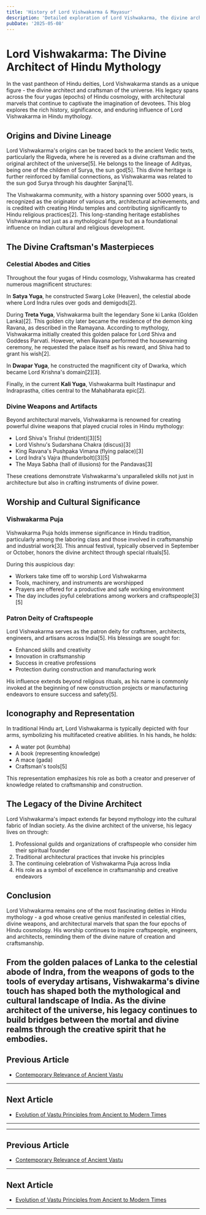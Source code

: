 ```yaml
---
title: 'History of Lord Vishwakarma & Mayasur'
description: 'Detailed exploration of Lord Vishwakarma, the divine architect of the universe, and Mayasur, the architect of demons, their contributions to Vastu Shastra, and their significance in Hindu mythology as the originators of architectural science and cosmic design principles.'
pubDate: '2025-05-08'
---
```


# Lord Vishwakarma: The Divine Architect of Hindu Mythology

In the vast pantheon of Hindu deities, Lord Vishwakarma stands as a unique figure - the divine architect and craftsman of the universe. His legacy spans across the four yugas (epochs) of Hindu cosmology, with architectural marvels that continue to captivate the imagination of devotees. This blog explores the rich history, significance, and enduring influence of Lord Vishwakarma in Hindu mythology.

## Origins and Divine Lineage

Lord Vishwakarma's origins can be traced back to the ancient Vedic texts, particularly the Rigveda, where he is revered as a divine craftsman and the original architect of the universe[5]. He belongs to the lineage of Adityas, being one of the children of Surya, the sun god[5]. This divine heritage is further reinforced by familial connections, as Vishwakarma was related to the sun god Surya through his daughter Sanjna[1].

The Vishwakarma community, with a history spanning over 5000 years, is recognized as the originator of various arts, architectural achievements, and is credited with creating Hindu temples and contributing significantly to Hindu religious practices[2]. This long-standing heritage establishes Vishwakarma not just as a mythological figure but as a foundational influence on Indian cultural and religious development.

## The Divine Craftsman's Masterpieces

### Celestial Abodes and Cities

Throughout the four yugas of Hindu cosmology, Vishwakarma has created numerous magnificent structures:

In **Satya Yuga**, he constructed Swarg Loke (Heaven), the celestial abode where Lord Indra rules over gods and demigods[2].

During **Treta Yuga**, Vishwakarma built the legendary Sone ki Lanka (Golden Lanka)[2]. This golden city later became the residence of the demon king Ravana, as described in the Ramayana. According to mythology, Vishwakarma initially created this golden palace for Lord Shiva and Goddess Parvati. However, when Ravana performed the housewarming ceremony, he requested the palace itself as his reward, and Shiva had to grant his wish[2].

In **Dwapar Yuga**, he constructed the magnificent city of Dwarka, which became Lord Krishna's domain[2][3].

Finally, in the current **Kali Yuga**, Vishwakarma built Hastinapur and Indraprastha, cities central to the Mahabharata epic[2].

### Divine Weapons and Artifacts

Beyond architectural marvels, Vishwakarma is renowned for creating powerful divine weapons that played crucial roles in Hindu mythology:

- Lord Shiva's Trishul (trident)[3][5]
- Lord Vishnu's Sudarshana Chakra (discus)[3]
- King Ravana's Pushpaka Vimana (flying palace)[3]
- Lord Indra's Vajra (thunderbolt)[3][5]
- The Maya Sabha (hall of illusions) for the Pandavas[3]

These creations demonstrate Vishwakarma's unparalleled skills not just in architecture but also in crafting instruments of divine power.

## Worship and Cultural Significance

### Vishwakarma Puja

Vishwakarma Puja holds immense significance in Hindu tradition, particularly among the laboring class and those involved in craftsmanship and industrial work[3]. This annual festival, typically observed in September or October, honors the divine architect through special rituals[5].

During this auspicious day:
- Workers take time off to worship Lord Vishwakarma
- Tools, machinery, and instruments are worshipped
- Prayers are offered for a productive and safe working environment
- The day includes joyful celebrations among workers and craftspeople[3][5]

### Patron Deity of Craftspeople

Lord Vishwakarma serves as the patron deity for craftsmen, architects, engineers, and artisans across India[5]. His blessings are sought for:
- Enhanced skills and creativity
- Innovation in craftsmanship
- Success in creative professions
- Protection during construction and manufacturing work

His influence extends beyond religious rituals, as his name is commonly invoked at the beginning of new construction projects or manufacturing endeavors to ensure success and safety[5].

## Iconography and Representation

In traditional Hindu art, Lord Vishwakarma is typically depicted with four arms, symbolizing his multifaceted creative abilities. In his hands, he holds:
- A water pot (kumbha)
- A book (representing knowledge)
- A mace (gada)
- Craftsman's tools[5]

This representation emphasizes his role as both a creator and preserver of knowledge related to craftsmanship and construction.

## The Legacy of the Divine Architect

Lord Vishwakarma's impact extends far beyond mythology into the cultural fabric of Indian society. As the divine architect of the universe, his legacy lives on through:

1. Professional guilds and organizations of craftspeople who consider him their spiritual founder
2. Traditional architectural practices that invoke his principles
3. The continuing celebration of Vishwakarma Puja across India
4. His role as a symbol of excellence in craftsmanship and creative endeavors

## Conclusion

Lord Vishwakarma remains one of the most fascinating deities in Hindu mythology - a god whose creative genius manifested in celestial cities, divine weapons, and architectural marvels that span the four epochs of Hindu cosmology. His worship continues to inspire craftspeople, engineers, and architects, reminding them of the divine nature of creation and craftsmanship.

From the golden palaces of Lanka to the celestial abode of Indra, from the weapons of gods to the tools of everyday artisans, Vishwakarma's divine touch has shaped both the mythological and cultural landscape of India. As the divine architect of the universe, his legacy continues to build bridges between the mortal and divine realms through the creative spirit that he embodies.
---

## Previous Article
- [Contemporary Relevance of Ancient Vastu](/blogs-md/1801_Intro/180120_Contemporary_Relevance_of_Ancient_Vastu.mdx)

---

## Next Article
- [Evolution of Vastu Principles from Ancient to Modern Times](/blogs-md/1801_Intro/180102_Evolution_of_Vastu_Principles_from_Ancient_to_Modern_Times.mdx)

---
---

## Previous Article
- [Contemporary Relevance of Ancient Vastu](180120_Contemporary_Relevance_of_Ancient_Vastu.mdx)

---

## Next Article
- [Evolution of Vastu Principles from Ancient to Modern Times](180102_Evolution_of_Vastu_Principles_from_Ancient_to_Modern_Times.mdx)

---
